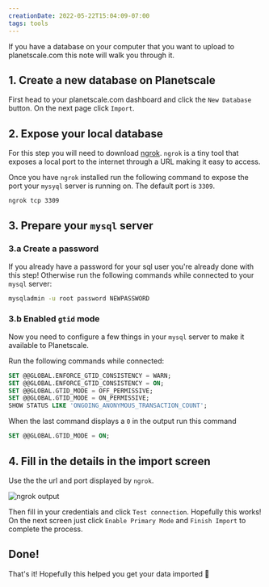 ```yaml
---
creationDate: 2022-05-22T15:04:09-07:00
tags: tools
---
```


<PostHeader slug="importing-local-database-into-planetscale" />

If you have a database on your computer that you want to upload to planetscale.com this note will walk you through it.

## 1. Create a new database on Planetscale

First head to your planetscale.com dashboard and click the `New Database` button.
On the next page click `Import`.

## 2. Expose your local database

For this step you will need to download [ngrok](https://ngrok.com).
`ngrok` is a tiny tool that exposes a local port to the internet through a URL making it easy to access.

Once you have `ngrok` installed run the following command to expose the port your `mysyql` server is running on. The default port is `3309`.

```sh
ngrok tcp 3309
```

## 3. Prepare your `mysql` server

### 3.a Create a password

If you already have a password for your sql user you're already done with this step! Otherwise run the following commands while connected to your `mysql` server:

```sh
mysqladmin -u root password NEWPASSWORD
```

### 3.b Enabled `gtid` mode

Now you need to configure a few things in your `mysql` server to make it available to Planetscale.

Run the following commands while connected:

```sql title="mysql"
SET @@GLOBAL.ENFORCE_GTID_CONSISTENCY = WARN;
SET @@GLOBAL.ENFORCE_GTID_CONSISTENCY = ON;
SET @@GLOBAL.GTID_MODE = OFF_PERMISSIVE;
SET @@GLOBAL.GTID_MODE = ON_PERMISSIVE;
SHOW STATUS LIKE 'ONGOING_ANONYMOUS_TRANSACTION_COUNT';
```

When the last command displays a `0` in the output run this command

```sql title="mysql"
SET @@GLOBAL.GTID_MODE = ON;
```

## 4. Fill in the details in the import screen

Use the the url and port displayed by `ngrok`.

![ngrok output](/blog/ngrok.png)

Then fill in your credentials and click `Test connection`. Hopefully this works!
On the next screen just click `Enable Primary Mode` and `Finish Import` to complete the process.

## Done!

That's it! Hopefully this helped you get your data imported 🎉

<BackLinks slug="importing-local-database-into-planetscale" />
